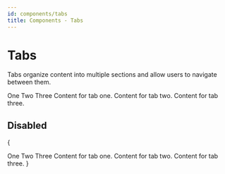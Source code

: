 ```yaml
---
id: components/tabs
title: Components - Tabs
---
```


# Tabs

Tabs organize content into multiple sections and allow users to navigate between them.

<Example>
  <Tabs>
    <TabList>
      <Tab id="one">One</Tab>
      <Tab id="two">Two</Tab>
      <Tab id="three">Three</Tab>
    </TabList>
    <TabPanel id="one">Content for tab one.</TabPanel>
    <TabPanel id="two">Content for tab two.</TabPanel>
    <TabPanel id="three">Content for tab three.</TabPanel>
  </Tabs>
</Example>

## Disabled

{

<Example>
  <Tabs>
    <TabList>
      <Tab id="one">One</Tab>
      <Tab id="two">Two</Tab>
      <Tab id="three" isDisabled>
        Three
      </Tab>
    </TabList>
    <TabPanel id="one">Content for tab one.</TabPanel>
    <TabPanel id="two">Content for tab two.</TabPanel>
    <TabPanel id="three">Content for tab three.</TabPanel>
  </Tabs>
</Example>
}

